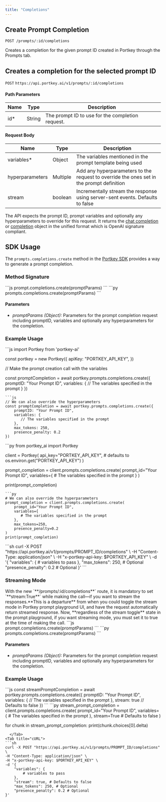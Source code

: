 ```yaml
---
title: "Completions"
---
```


## Create Prompt Completion

`POST /prompts/:id/completions`

Creates a completion for the given prompt ID created in Portkey through the Prompts tab.

## Creates a completion for the selected prompt ID

`POST` `https://api.portkey.ai/v1/prompts/:id/completions`

#### Path Parameters

| Name | Type   | Description                                      |
| ---- | ------ | ------------------------------------------------ |
| id\* | String | The prompt ID to use for the completion request. |

#### Request Body

| Name            | Type     | Description                                                                              |
| --------------- | -------- | ---------------------------------------------------------------------------------------- |
| variables\*     | Object   | The variables mentioned in the prompt template being used                                |
| hyperparameters | Multiple | Add any hyperparameters to the request to override the ones set in the prompt definition |
| stream          | boolean  | Incrementally stream the response using server-sent events. Defaults to false            |


<Tab title="200: OK"/>

The API expects the prompt ID, prompt variables and optionally any hyperparameters to override for this request. It returns the [chat completion](/provider-endpoints/chat) or [completion](/provider-endpoints/completions) object in the unified format which is OpenAI signature compliant.

## SDK Usage

The `prompts.completions.create` method in the [Portkey SDK](/api-reference/portkey-sdk-client) provides a way to generate a prompt completion.

### Method Signature

<Tabs>
  <Tab title="NodeJS">
```js
prompt.completions.create(promptParams)
```
  </Tab>
  <Tab title="Python">
```py
prompts.completions.create(promptParams)
```
</Tab>
</Tabs>

#### Parameters

* _promptParams (Object):_ Parameters for the prompt completion request including promptID, variables and optionally any hyperparameters for the completion.

### Example Usage

<Tabs>
  <Tab title="NodeJS">
```js
import Portkey from 'portkey-ai'

const portkey = new Portkey({
    apiKey: "PORTKEY_API_KEY",
})

// Make the prompt creation call with the variables

const promptCompletion = await portkey.prompts.completions.create({
    promptID: "Your Prompt ID",
    variables: {
       // The variables specified in the prompt
    }
})
```
```js
// We can also override the hyperparameters
const promptCompletion = await portkey.prompts.completions.create({
    promptID: "Your Prompt ID",
    variables: {
       // The variables specified in the prompt
    },
    max_tokens: 250,
    presence_penalty: 0.2
})
```
  </Tab>
  <Tab title="Python">
```py
from portkey_ai import Portkey

client = Portkey(
    api_key="PORTKEY_API_KEY",  # defaults to os.environ.get("PORTKEY_API_KEY")
)

prompt_completion = client.prompts.completions.create(
    prompt_id="Your Prompt ID",
    variables={
       # The variables specified in the prompt
    }
)

print(prompt_completion)
```
```py
# We can also override the hyperparameters
prompt_completion = client.prompts.completions.create(
    prompt_id="Your Prompt ID",
    variables={
       # The variables specified in the prompt
    },
    max_tokens=250,
    presence_penalty=0.2
)
print(prompt_completion)
```
  </Tab>
<Tab title="cURL">
```sh
curl -X POST "https://api.portkey.ai/v1/prompts/PROMPT_ID/completions" \
-H "Content-Type: application/json" \
-H "x-portkey-api-key: $PORTKEY_API_KEY" \
-d '{
    "variables": {
        # variables to pass
    },
    "max_tokens": 250, # Optional
    "presence_penalty": 0.2 # Optional
}'
```
  </Tab>
</Tabs>

### Streaming Mode

<Info>
    With the new `**/prompts/:id/completions**` route, it is mandatory to set `**stream:True**` while making the call—if you want to stream the responses.**This is a departure** from when you could toggle the stream mode in Portkey prompt playground UI, and have the request automatically return streamed response. Now, **regardless of the stream toggle** state in the prompt playground, if you want streaming mode, you must set it to true at the time of making the call.
</Info>


<Tabs>
  <Tab title="NodeJS">
```js
prompt.completions.create(promptParams)
```
  </Tab>
  <Tab title="Python">
```py
prompts.completions.create(promptParams)
```
</Tab>
</Tabs>

#### Parameters

* _promptParams (Object):_ Parameters for the prompt completion request including promptID, variables and optionally any hyperparameters for the completion.

### Example Usage

<Tabs>
  <Tab title="NodeJS">
```js
const streamPromptCompletion = await portkey.prompts.completions.create({
    promptID: "Your Prompt ID",
    variables: {
       // The variables specified in the prompt
    },
    stream: true // Defaults to false
})
```
  </Tab>
  <Tab title="Python">
```py
stream_prompt_completion = client.prompts.completions.create(
    prompt_id="Your Prompt ID",
    variables={
       # The variables specified in the prompt
    },
    stream=True # Defaults to false
)

for chunk in stream_prompt_completion:
        print(chunk.choices[0].delta)
```
  </Tab>
<Tab title="cURL">
```sh
curl -X POST "https://api.portkey.ai/v1/prompts/PROMPT_ID/completions" \
-H "Content-Type: application/json" \
-H "x-portkey-api-key: $PORTKEY_API_KEY" \
-d '{
    "variables": {
        # variables to pass
    },
    "stream": true, # Defaults to false
    "max_tokens": 250, # Optional
    "presence_penalty": 0.2 # Optional
}'
```
  </Tab>
</Tabs>

